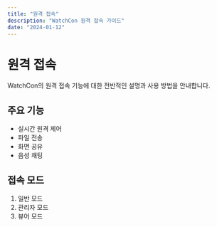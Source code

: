 ```yaml
---
title: "원격 접속"
description: "WatchCon 원격 접속 가이드"
date: "2024-01-12"
---
```


# 원격 접속

WatchCon의 원격 접속 기능에 대한 전반적인 설명과 사용 방법을 안내합니다.

## 주요 기능

- 실시간 원격 제어
- 파일 전송
- 화면 공유
- 음성 채팅

## 접속 모드

1. 일반 모드
2. 관리자 모드
3. 뷰어 모드
